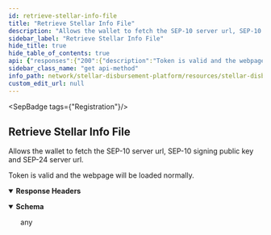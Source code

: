 ```yaml
---
id: retrieve-stellar-info-file
title: "Retrieve Stellar Info File"
description: "Allows the wallet to fetch the SEP-10 server url, SEP-10 signing public key and SEP-24 server url."
sidebar_label: "Retrieve Stellar Info File"
hide_title: true
hide_table_of_contents: true
api: {"responses":{"200":{"description":"Token is valid and the webpage will be loaded normally.","headers":{},"content":{"text/toml":{"examples":{"response":{"value":"ACCOUNTS=[\"GBC2HVWFIFN7WJHFORVBCDKJORXXXXXXXXXXXXXXXXXXXXXXXX\", \"GDA34JZ26FZY64XCSY46CUNSHLX762LHJXQXXXXXXXXXXXXXXXXXXXXXXXX\"] SIGNING_KEY=\"GDA34JZ26FZY64XCSY46XXXXXXXXXXXXXXXXXXXXXXXX\" NETWORK_PASSPHRASE=\"Test SDF Network ; September 2015\" HORIZON_URL=\"https://horizon-testnet.stellar.org\" WEB_AUTH_ENDPOINT=\"https://ap-stellar-disbursement-platform-backend-dev.stellar.org/auth\" TRANSFER_SERVER_SEP0024=\"https://ap-stellar-disbursement-platform-backend-dev.stellar.org/sep24\"\n[[DOCUMENTATION]] ORG_NAME=\"Stellar Aid\"\n[[CURRENCIES]] code = \"EUROC\" issuer = \"GBBD47IF6LWK7P7MDEVSCWR7DPUWV3NY3DTQEVFL4NAT4AQH3ZLLFLA5\" is_asset_anchored = true anchor_asset_type = \"fiat\" status = \"live\" desc = \"EUROC\"\n[[CURRENCIES]] code = \"USDC\" issuer = \"GBBD47IF6LWK7P7MDEVSCWR7DPUWV3NY3DTQEVFL4NAT4AQH3ZLLFLA5\" is_asset_anchored = true anchor_asset_type = \"fiat\" status = \"live\" desc = \"USDC\"\n"}}}}}},"operationId":"Retrieve Stellar Info File","description":"Allows the wallet to fetch the SEP-10 server url, SEP-10 signing public key and SEP-24 server url.","tags":["Registration"],"method":"get","path":"/.well-known/stellar.toml","securitySchemes":{"BearerAuth":{"type":"apiKey","name":"Authorization","in":"header","description":"JWT used for authentication, signed with an ES256 private key."},"BasicAuth":{"type":"http","scheme":"basic","description":"Basic HTTP Authentication with a base64-encoded string of 'ADMIN_ACCOUNT:ADMIN_API_KEY'."}},"info":{"title":"Stellar Disbursement Platform API","version":"","description":"The Stellar Disbursement Platform (SDP) is a tool built for organizations to make bulk payments to a group of recipients over the Stellar network. You can read more about using the SDP [here](https://developers.stellar.org/docs/category/use-the-stellar-disbursement-platform)."},"postman":{"name":"Retrieve Stellar Info File","description":{"content":"Allows the wallet to fetch the SEP-10 server url, SEP-10 signing public key and SEP-24 server url.","type":"text/plain"},"url":{"path":[".well-known","stellar.toml"],"host":["{{baseUrl}}"],"query":[],"variable":[]},"header":[{"key":"Accept","value":"text/toml"}],"method":"GET"}}
sidebar_class_name: "get api-method"
info_path: network/stellar-disbursement-platform/resources/stellar-disbursement-platform-api
custom_edit_url: null
---
```



<SepBadge tags={"Registration"}/>


## Retrieve Stellar Info File



Allows the wallet to fetch the SEP-10 server url, SEP-10 signing public key and SEP-24 server url.

<div><ApiTabs><TabItem label={"200"} value={"200"}><div>

Token is valid and the webpage will be loaded normally.

</div><details style={{"textAlign":"left","marginBottom":"1rem"}} data-collaposed={true} open={false}><summary style={{}}><strong>Response Headers</strong></summary><ul style={{"marginLeft":"1rem"}}></ul></details><div><MimeTabs schemaType={"response"}><TabItem label={"text/toml"} value={"text/toml"}><SchemaTabs><TabItem label={"Schema"} value={"Schema"}><details style={{}} data-collapsed={false} open={true}><summary style={{"textAlign":"left"}}><strong>Schema</strong></summary><div style={{"textAlign":"left","marginLeft":"1rem"}}></div><ul style={{"marginLeft":"1rem"}}>any</ul></details></TabItem><TabItem label={"response"} value={"response"}><ResponseSamples responseExample={"ACCOUNTS=[\"GBC2HVWFIFN7WJHFORVBCDKJORXXXXXXXXXXXXXXXXXXXXXXXX\", \"GDA34JZ26FZY64XCSY46CUNSHLX762LHJXQXXXXXXXXXXXXXXXXXXXXXXXX\"] SIGNING_KEY=\"GDA34JZ26FZY64XCSY46XXXXXXXXXXXXXXXXXXXXXXXX\" NETWORK_PASSPHRASE=\"Test SDF Network ; September 2015\" HORIZON_URL=\"https://horizon-testnet.stellar.org\" WEB_AUTH_ENDPOINT=\"https://ap-stellar-disbursement-platform-backend-dev.stellar.org/auth\" TRANSFER_SERVER_SEP0024=\"https://ap-stellar-disbursement-platform-backend-dev.stellar.org/sep24\"\n[[DOCUMENTATION]] ORG_NAME=\"Stellar Aid\"\n[[CURRENCIES]] code = \"EUROC\" issuer = \"GBBD47IF6LWK7P7MDEVSCWR7DPUWV3NY3DTQEVFL4NAT4AQH3ZLLFLA5\" is_asset_anchored = true anchor_asset_type = \"fiat\" status = \"live\" desc = \"EUROC\"\n[[CURRENCIES]] code = \"USDC\" issuer = \"GBBD47IF6LWK7P7MDEVSCWR7DPUWV3NY3DTQEVFL4NAT4AQH3ZLLFLA5\" is_asset_anchored = true anchor_asset_type = \"fiat\" status = \"live\" desc = \"USDC\"\n"} language={"shell"}></ResponseSamples></TabItem></SchemaTabs></TabItem></MimeTabs></div></TabItem></ApiTabs></div>
